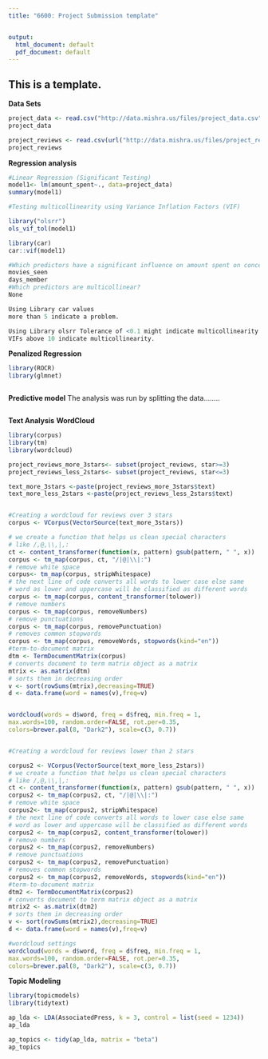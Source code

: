 ```yaml
---
title: "6600: Project Submission template"


output:
  html_document: default
  pdf_document: default
---
```

##  This is a template. 

**Data Sets**

```r
project_data <- read.csv("http://data.mishra.us/files/project_data.csv")
project_data
```

```r
project_reviews <- read.csv(url("http://data.mishra.us/files/project_reviews.csv"))
project_reviews
```

**Regression analysis**

```r
#Linear Regression (Significant Testing)
model1<- lm(amount_spent~., data=project_data)
summary(model1)

#Testing multicollinearity using Variance Inflation Factors (VIF)

library("olsrr")
ols_vif_tol(model1)

library(car)
car::vif(model1)
```

```r
#Which predictors have a significant influence on amount spent on concessions?
movies_seen       
days_member
#Which predictors are multicollinear?
None

Using Library car values
more than 5 indicate a problem.

Using Library olsrr Tolerance of <0.1 might indicate multicollinearity
VIFs above 10 indicate multicollinearity.

```


**Penalized Regression**

```r
library(ROCR)
library(glmnet)



```


**Predictive model**
The analysis was run by splitting the data........
```r


```

**Text Analysis**
**WordCloud**
```r
library(corpus)
library(tm)
library(wordcloud)

project_reviews_more_3stars<- subset(project_reviews, star>=3)
project_reviews_less_2stars<- subset(project_reviews, star<=3)

text_more_3stars <-paste(project_reviews_more_3stars$text)
text_more_less_2stars <-paste(project_reviews_less_2stars$text)


#Creating a wordcloud for reviews over 3 stars
corpus <- VCorpus(VectorSource(text_more_3stars))

# we create a function that helps us clean special characters
# like /,@,\\,|,:
ct <- content_transformer(function(x, pattern) gsub(pattern, " ", x))
corpus <- tm_map(corpus, ct, "/|@|\\|:")
# remove white space
corpus<- tm_map(corpus, stripWhitespace)
# the next line of code converts all words to lower case else same
# word as lower and uppercase will be classified as different words
corpus <- tm_map(corpus, content_transformer(tolower))
# remove numbers
corpus <- tm_map(corpus, removeNumbers) 
# remove punctuations
corpus <- tm_map(corpus, removePunctuation) 
# removes common stopwords
corpus <- tm_map(corpus, removeWords, stopwords(kind="en")) 
#term-to-document matrix
dtm <- TermDocumentMatrix(corpus)
# converts document to term matrix object as a matrix
mtrix <- as.matrix(dtm) 
# sorts them in decreasing order
v <- sort(rowSums(mtrix),decreasing=TRUE)
d <- data.frame(word = names(v),freq=v)


wordcloud(words = d$word, freq = d$freq, min.freq = 1,
max.words=100, random.order=FALSE, rot.per=0.35,
colors=brewer.pal(8, "Dark2"), scale=c(3, 0.7))


#Creating a wordcloud for reviews lower than 2 stars

corpus2 <- VCorpus(VectorSource(text_more_less_2stars))
# we create a function that helps us clean special characters
# like /,@,\\,|,:
ct <- content_transformer(function(x, pattern) gsub(pattern, " ", x))
corpus2 <- tm_map(corpus2, ct, "/|@|\\|:")
# remove white space
corpus2<- tm_map(corpus2, stripWhitespace)
# the next line of code converts all words to lower case else same
# word as lower and uppercase will be classified as different words
corpus2 <- tm_map(corpus2, content_transformer(tolower))
# remove numbers
corpus2 <- tm_map(corpus2, removeNumbers) 
# remove punctuations
corpus2 <- tm_map(corpus2, removePunctuation) 
# removes common stopwords
corpus2 <- tm_map(corpus2, removeWords, stopwords(kind="en")) 
#term-to-document matrix
dtm2 <- TermDocumentMatrix(corpus2)
# converts document to term matrix object as a matrix
mtrix2 <- as.matrix(dtm2) 
# sorts them in decreasing order
v <- sort(rowSums(mtrix2),decreasing=TRUE) 
d <- data.frame(word = names(v),freq=v)

#wordcloud settings
wordcloud(words = d$word, freq = d$freq, min.freq = 1,
max.words=100, random.order=FALSE, rot.per=0.35,
colors=brewer.pal(8, "Dark2"), scale=c(3, 0.7))

```
**Topic Modeling**

```r
library(topicmodels)
library(tidytext)

ap_lda <- LDA(AssociatedPress, k = 3, control = list(seed = 1234))
ap_lda

ap_topics <- tidy(ap_lda, matrix = "beta")
ap_topics


```

